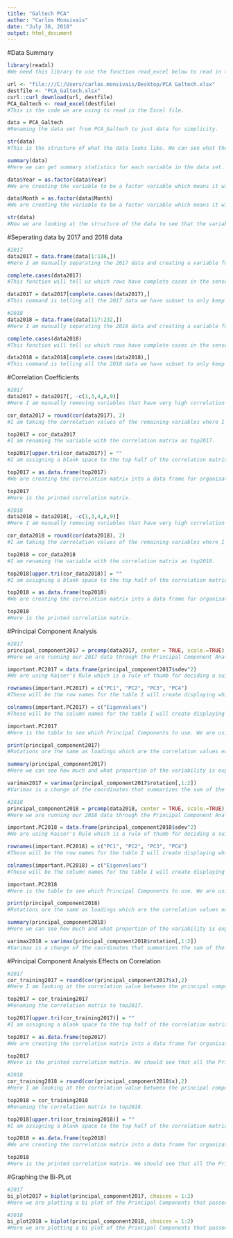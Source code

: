 ---
title: "Galtech PCA"
author: "Carlos Monsivais"
date: "July 30, 2018"
output: html_document
---
#Data Summary
```{r}
library(readxl)
#We need this library to use the function read_excel below to read in the excel file with our data.

url <- "file:///C:/Users/carlos.monsivais/Desktop/PCA Galtech.xlsx"
destfile <- "PCA_Galtech.xlsx"
curl::curl_download(url, destfile)
PCA_Galtech <- read_excel(destfile)
#This is the code we are using to read in the Excel file. 

data = PCA_Galtech
#Renaming the data set from PCA_Galtech to just data for simplicity.

str(data)
#This is the structure of what the data looks like. We can see what the variables are like in how we can see that some are numerical, factor variables, or even characters if there are any.

summary(data)
#Here we can get summary statistics for each variable in the data set.

data$Year = as.factor(data$Year)
#We are creating the variable to be a factor variable which means it will be considered as categorical.

data$Month = as.factor(data$Month)
#We are creating the variable to be a factor variable which means it will be considered as categorical.

str(data)
#Now we are looking at the structure of the data to see that the variable type changed in the sense of going from the variable type that it was to a factor variable.
```

#Seperating data by 2017 and 2018 data
```{r}
#2017
data2017 = data.frame(data[1:116,])
#Here I am manually separating the 2017 data and creating a variable for only the 2017 data. I want to do this to independently analyze the 2017 year.

complete.cases(data2017)
#This function will tell us which rows have complete cases in the sense of all the data and variables being filled out.

data2017 = data2017[complete.cases(data2017),]
#This command is telling all the 2017 data we have subset to only keep the rows that are complete. This helps when analyzing the data to not have missing or incomplete data sets.

#2018
data2018 = data.frame(data[117:232,])
#Here I am manually separating the 2018 data and creating a variable for only the 2018 data. I want to do this to independently analyze the 2018 year.

complete.cases(data2018)
#This function will tell us which rows have complete cases in the sense of all the data and variables being filled out.

data2018 = data2018[complete.cases(data2018),]
#This command is telling all the 2018 data we have subset to only keep the rows that are complete. This helps when analyzing the data to not have missing or incomplete data sets.
```

#Correlation Coefficients
```{r}
#2017
data2017 = data2017[, -c(1,3,4,8,9)]
#Here I am manually removing variables that have very high correlation with one another because of them being functions of another variable or variables that have correlations of 0.99 for the 2017 data.

cor_data2017 = round(cor(data2017), 2)
#I am taking the correlation values of the remaining variables where I am rounding the correlation values to the hundredth's place.

top2017 = cor_data2017
#I am renaming the variable with the correlation matrix as top2017.

top2017[upper.tri(cor_data2017)] = ""
#I am assigning a blank space to the top half of the correlation matrix because the upper triangle of the correlation matrix is the values repeated.

top2017 = as.data.frame(top2017)
#We are creating the correlation matrix into a data frame for organizational purposes.

top2017
#Here is the printed correlation matrix.

#2018
data2018 = data2018[, -c(1,3,4,8,9)]
#Here I am manually removing variables that have very high correlation with one another because of them being functions of another variable or variables that have correlations of 0.99 for the 2018 data.

cor_data2018 = round(cor(data2018), 2)
#I am taking the correlation values of the remaining variables where I am rounding the correlation values to the hundredth's place.

top2018 = cor_data2018
#I am renaming the variable with the correlation matrix as top2018.

top2018[upper.tri(cor_data2018)] = ""
#I am assigning a blank space to the top half of the correlation matrix because the upper triangle of the correlation matrix is the values repeated.

top2018 = as.data.frame(top2018)
#We are creating the correlation matrix into a data frame for organizational purposes.

top2018
#Here is the printed correlation matrix.
```

#Principal Component Analysis
```{r}
#2017
principal_component2017 = prcomp(data2017, center = TRUE, scale.=TRUE) 
#Here we are running our 2017 data through the Principal Component Analysis algorithm. We want our data to be centered at 0 for simplicity reasons since 0 is a value we calculate the absolute value from. Also, we want our data to be scaled to be able to compare the data equivalently. 

important.PC2017 = data.frame(principal_component2017$sdev^2)
#We are using Kaiser's Rule which is a rule of thumb for deciding a suitable cutoff as to which Principal Components we should use and look at. This rule is that the Principal Components that we should consider are any with an eigenvalue greater than 1. As a result, this code calculates the eigenvalues of each component.

rownames(important.PC2017) = c("PC1", "PC2", "PC3", "PC4")
#These will be the row names for the table I will create displaying which Principal Components to use in the analysis.

colnames(important.PC2017) = c("Eigenvalues")
#These will be the column names for the table I will create displaying which Principal Components to use in the analysis.

important.PC2017
#Here is the table to see which Principal Components to use. We are using Kaiser's Rule where any of these eigenvalues above that are greater than 1 are Principal Components we should consider for the analysis.

print(principal_component2017)
#Rotations are the same as loadings which are the correlation values each variable corresponds with the principal component. They tell you how strong the association is between the variable and the component.

summary(principal_component2017)
#Here we can see how much and what proportion of the variability is explained by each Principal Components in 2017.

varimax2017 = varimax(principal_component2017$rotation[,1:2])
#Varimax is a change of the coordinates that summarizes the sum of the variances of the squared loadings. It's goal is to clean up the rotations that we take from prcomp. We are going to get a rotation on top of the original rotation. This tells us which variables are the most important in each component. You want to do it on the Principal Components that passed the Kaiser's Rule because those are the variables that we want to look at the most.

#2018
principal_component2018 = prcomp(data2018, center = TRUE, scale.=TRUE) 
#Here we are running our 2018 data through the Principal Component Analysis algorithm. We want our data to be centered at 0 for simplicity reasons since 0 is a value we calculate the absolute value from. Also, we want our data to be scaled to be able to compare the data equivalently. 

important.PC2018 = data.frame(principal_component2018$sdev^2)
#We are using Kaiser's Rule which is a rule of thumb for deciding a suitable cutoff as to which Principal Components we should use and look at. This rule is that the Principal Components that we should consider are any with an eigenvalue greater than 1. As a result, this code calculates the eigenvalues of each component.

rownames(important.PC2018) = c("PC1", "PC2", "PC3", "PC4")
#These will be the row names for the table I will create displaying which Principal Components to use in the analysis.

colnames(important.PC2018) = c("Eigenvalues")
#These will be the column names for the table I will create displaying which Principal Components to use in the analysis.

important.PC2018
#Here is the table to see which Principal Components to use. We are using Kaiser's Rule where any of these eigenvalues above that are greater than 1 are Principal Components we should consider for the analysis.

print(principal_component2018)
#Rotations are the same as loadings which are the correlation values each variable corresponds with the principal component. They tell you how strong the association is between the variable and the component.

summary(principal_component2018)
#Here we can see how much and what proportion of the variability is explained by each Principal Components in 2018.

varimax2018 = varimax(principal_component2018$rotation[,1:2])
#Varimax is a change of the coordinates that summarizes the sum of the variances of the squared loadings. It's goal is to clean up the rotations that we take from prcomp. We are going to get a rotation on top of the original rotation. This tells us which variables are the most important in each component. You want to do it on the Principal Components that passed the Kaiser's Rule because those are the variables that we want to look at the most.
```

#Principal Component Analysis Effects on Correlation
```{r}
#2017
cor_training2017 = round(cor(principal_component2017$x),2)
#Here I am looking at the correlation value between the principal component values where I am rounding the values off at the hundredths place to create a correlation matrix.

top2017 = cor_training2017
#Renaming the correlation matrix to top2017.

top2017[upper.tri(cor_training2017)] = ""
#I am assigning a blank space to the top half of the correlation matrix because the upper triangle of the correlation matrix is the values repeated.

top2017 = as.data.frame(top2017)
#We are creating the correlation matrix into a data frame for organizational purposes for the 2017 data.

top2017
#Here is the printed correlation matrix. We should see that all the Principal Components have a correlation value of 0 because that's one of the traits of Principal Component Analysis, it decorrelates the variables in the data set.

#2018
cor_training2018 = round(cor(principal_component2018$x),2)
#Here I am looking at the correlation value between the principal component values where I am rounding the values off at the hundredths place to create a correlation matrix.

top2018 = cor_training2018
#Renaming the correlation matrix to top2018.

top2018[upper.tri(cor_training2018)] = ""
#I am assigning a blank space to the top half of the correlation matrix because the upper triangle of the correlation matrix is the values repeated.

top2018 = as.data.frame(top2018)
#We are creating the correlation matrix into a data frame for organizational purposes for the 2018 data.

top2018
#Here is the printed correlation matrix. We should see that all the Principal Components have a correlation value of 0 because that's one of the traits of Principal Component Analysis, it decorrelates the variables in the data set.
```

#Graphing the Bi-PLot
```{r}
#2017
bi_plot2017 = biplot(principal_component2017, choices = 1:2)
#Here we are plotting a bi plot of the Principal Components that passed Kaiser's Rule. In this case it's Principal Component 1 and Principal Component 2. Therefore, we will plot Principal Components 1 and 2 and see how the vectors from the Principal Component interact with each other. The closer the vectors, the higher correlation they have, the farther away the vectors are , the lower the correlation they have. This bi plot is for the 2017 data.

#2018
bi_plot2018 = biplot(principal_component2018, choices = 1:2)
#Here we are plotting a bi plot of the Principal Components that passed Kaiser's Rule. In this case it's Principal Component 1 and Principal Component 2. Therefore, we will plot Principal Components 1 and 2 and see how the vectors from the Principal Component interact with each other. The closer the vectors, the higher correlation they have, the farther away the vectors are , the lower the correlation they have. This bi plot is for the 2018 data.
```
